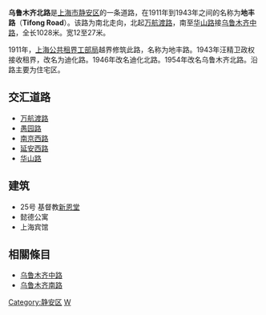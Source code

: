 {{Merge|地丰路|discuss=Talk:乌鲁木齐北路#请求与地丰路合并|time=2021-04-02T23:13:20+00:00}}
{{Infobox China Road
|路牌类型=Shanghai
|中文道路名称= 乌鲁木齐北路
|走向1=北
|走向2=南
|走向1(E)=N
|道路英文名=Wulumuqi Rd.（N）
|走向2(E)=S
|图片=
|图片说明=
|道路属性= 
|道路总长度= 1.028
|车速限制=
|行车线数量= 
|所在地区= [[上海市|上海市]][[静安区|静安区]]
|起点= [[万航渡路|万航渡路]]
|终点= [[华山路|华山路]]
|道路命名日期= 1954年
|命名缘由= 
|道路旧名= 地丰路、迪化路、迪化北路
|道路动工日期=1911年
|通车日期=
|路段主要建筑= 
}}
'''乌鲁木齐北路'''是[[上海市|上海市]][[静安区|静安区]]的一条道路，在1911年到1943年之间的名称为'''地丰路'''（'''Tifong Road'''）。该路为南北走向，北起[[万航渡路|万航渡路]]，南至[[华山路|华山路]]接[[乌鲁木齐中路|乌鲁木齐中路]]，全长1028米。宽12至27米。

1911年，[[上海公共租界工部局|上海公共租界工部局]]越界修筑此路，名称为地丰路。1943年汪精卫政权接收租界，改名为迪化路。1946年改名迪化北路。1954年改名乌鲁木齐北路。沿路主要为住宅区。

== 交汇道路 ==
*[[万航渡路|万航渡路]]
*[[愚园路|愚园路]]
*[[南京西路_(上海市)|南京西路]]
*[[延安西路_(上海)|延安西路]]
*[[华山路|华山路]]

== 建筑 ==
*25号  基督教[[新恩堂|新恩堂]] 
*懿德公寓   
*上海宾馆

==相關條目==
*[[乌鲁木齐中路|乌鲁木齐中路]]
*[[乌鲁木齐南路|乌鲁木齐南路]]

{{SH-stub}}
  

[[Category:静安区|Category:静安区]]
[[Category:上海道路|W]]